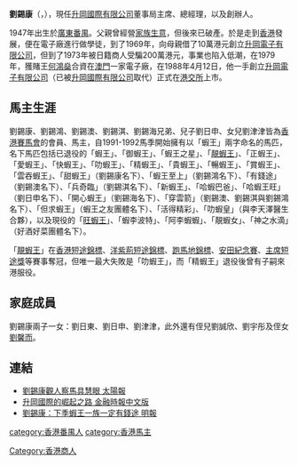 '''劉錫康'''（'''{{lang-en|Philip Sak-hong LAU}}'''，{{bd|1947年}}），現任[[升岡國際有限公司|升岡國際有限公司]]董事局主席、總經理，以及創辦人。

1947年出生於[[廣東|廣東]][[番禺区|番禺]]。父親曾經營[[家族生意|家族生意]]，但後來已破產。於是走到[[香港|香港]]發展，便在電子廠進行做學徒，到了1969年，向母親借了10萬港元創立[[升岡電子有限公司|升岡電子有限公司]]，但到了1973年被日籍商人受騙200萬港元，事業也陷入低潮，在1979年，獲賭王[[何鴻燊|何鴻燊]]合資在[[澳門|澳門]]一家電子廠，在1988年4月12日，他一手創立[[升岡電子有限公司|升岡電子有限公司]]（已被[[升岡國際有限公司|升岡國際有限公司]]取代）正式在[[港交所|港交所]]上市。

==馬主生涯==
劉錫康、劉錫鴻、劉錫澳、劉錫淇、劉錫海兄弟、兒子劉日申、女兒劉津津皆為[[香港賽馬會|香港賽馬會]]的會員、馬主，自1991-1992馬季開始擁有以「蝦王」兩字命名的馬匹，名下馬匹包括已退役的「蝦王」、「御蝦王」、「蝦王之星」、「[[靚蝦王|靚蝦王]]」、「正蝦王」、「愛蝦王」、「快蝦王」、「叻蝦王」、「精蝦王」、「貴蝦王」、「暢蝦王」、「賞蝦王」、「雲吞蝦王」、「甜蝦王」（劉錫康名下）、「蝦王至上」（劉錫鴻名下）、「有錢途」（劉錫澳名下）、「兵奇臨」（劉錫淇名下）、「新蝦王」、「哈蝦巴爸」、「哈蝦王旺」（劉日申名下）、「開心蝦王」（劉錫海名下）、「穿雲箭」（劉錫澳、劉錫淇與劉錫鴻名下）、「但求蝦王」（蝦王之友團體名下）、「活得精彩」、「叻蝦皇」（與李天澤醫生合夥），以及現役的「[[旺蝦王|旺蝦王]]」、「蝦李波特」、「阿李蝦蝦」、「靚蝦女」、「神之水滴」（好酒好菜團體名下）。

「[[靚蝦王|靚蝦王]]」在[[香港短途錦標|香港短途錦標]]、[[洋紫荊短途錦標|洋紫荊短途錦標]]、[[跑馬地錦標|跑馬地錦標]]、[[安田紀念賽|安田紀念賽]]、[[主席短途獎|主席短途獎]]等賽事奪冠，但唯一最大失敗是「叻蝦王」，而「精蝦王」退役後曾有子嗣來港服役。

==家庭成員==
劉錫康兩子一女：劉日東、劉日申、劉津津，此外還有侄兒劉誠欣、劉宇彤及侄女[[劉馨而|劉馨而]]。

==連結==
*[http://the-sun.on.cc/channels/fina/20041025/20041025003935_0002.html 劉錫康觀人察馬具慧眼 太陽報]{{Wayback|url=http://the-sun.on.cc/channels/fina/20041025/20041025003935_0002.html |date=20160304205324 }}
*[http://big5.ftchinese.com/story/001012609 升岡國際的崛起之路 金融時報中文版]{{Wayback|url=http://big5.ftchinese.com/story/001012609 |date=20160304054814 }}
*[http://racingworld.no-ip.org/redirect.php?tid=79779&goto=lastpost 劉錫康：下季蝦王一族一定有錢途 明報]

[[category:香港番禺人|category:香港番禺人]]
[[Category:香港商人|Category:香港商人]]
[[category:香港馬主|category:香港馬主]]